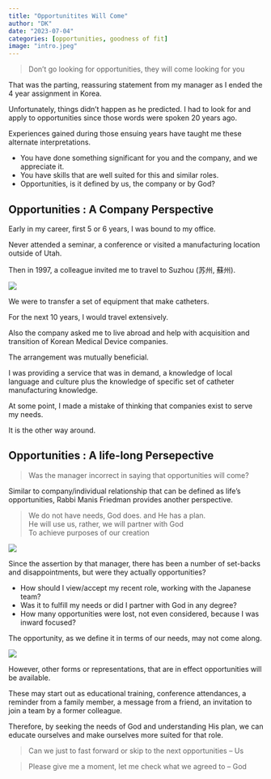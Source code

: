 ```yaml
---
title: "Opportunitites Will Come"
author: "DK"
date: "2023-07-04"
categories: [opportunities, goodness of fit]
image: "intro.jpeg"
---
```


> Don't go looking for opportunities, they will come looking for you

That was the parting, reassuring statement from my manager as I ended the 4 year assignment in Korea.

Unfortunately, things didn't happen as he predicted. I had to look for and apply to opportunities since those words were spoken 20 years ago.

Experiences gained during those ensuing years have taught me these alternate interpretations.

-   You have done something significant for you and the company, and we appreciate it.
-   You have skills that are well suited for this and similar roles.
-   Opportunities, is it defined by us, the company or by God?

## Opportunities : A Company Perspective

Early in my career, first 5 or 6 years, I was bound to my office.

Never attended a seminar, a conference or visited a manufacturing location outside of Utah.

Then in 1997, a colleague invited me to travel to Suzhou (苏州, 蘇州).

![](suzhou1.JPG)

We were to transfer a set of equipment that make catheters.

For the next 10 years, I would travel extensively.

Also the company asked me to live abroad and help with acquisition and transition of Korean Medical Device companies.

The arrangement was mutually beneficial.

I was providing a service that was in demand, a knowledge of local language and culture plus the knowledge of specific set of catheter manufacturing knowledge.

At some point, I made a mistake of thinking that companies exist to serve my needs.

It is the other way around.

## Opportunities : A life-long Persepective

> Was the manager incorrect in saying that opportunities will come?

Similar to company/individual relationship that can be defined as life's opportunities, Rabbi Manis Friedman provides another perspective.

> We do not have needs, God does. and He has a plan.  
> He will use us, rather, we will partner with God  
> To achieve purposes of our creation

![](temple.jpg)

Since the assertion by that manager, there has been a number of set-backs and disappointments, but were they actually opportunities?

-   How should I view/accept my recent role, working with the Japanese team?
-   Was it to fulfill my needs or did I partner with God in any degree?
-   How many opportunities were lost, not even considered, because I was inward focused?

The opportunity, as we define it in terms of our needs, may not come along.

![](kamakura.JPG)

However, other forms or representations, that are in effect opportunities will be available.

These may start out as educational training, conference attendances, a reminder from a family member, a message from a friend, an invitation to join a team by a former colleague.

Therefore, by seeking the needs of God and understanding His plan, we can educate ourselves and make ourselves more suited for that role.

> Can we just to fast forward or skip to the next opportunities 
-- Us

> Please give me a moment, let me check what we agreed to
-- God
